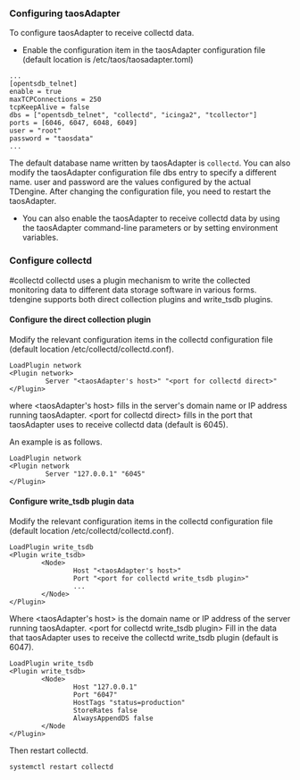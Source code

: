 ### Configuring taosAdapter

To configure taosAdapter to receive collectd data.

- Enable the configuration item in the taosAdapter configuration file (default location is /etc/taos/taosadapter.toml)

```
...
[opentsdb_telnet]
enable = true
maxTCPConnections = 250
tcpKeepAlive = false
dbs = ["opentsdb_telnet", "collectd", "icinga2", "tcollector"]
ports = [6046, 6047, 6048, 6049]
user = "root"
password = "taosdata"
...
```

The default database name written by taosAdapter is `collectd`. You can also modify the taosAdapter configuration file dbs entry to specify a different name. user and password are the values configured by the actual TDengine. After changing the configuration file, you need to restart the taosAdapter.

- You can also enable the taosAdapter to receive collectd data by using the taosAdapter command-line parameters or by setting environment variables.

### Configure collectd
#collectd
collectd uses a plugin mechanism to write the collected monitoring data to different data storage software in various forms. tdengine supports both direct collection plugins and write_tsdb plugins.

#### Configure the direct collection plugin

Modify the relevant configuration items in the collectd configuration file (default location /etc/collectd/collectd.conf).

```text
LoadPlugin network
<Plugin network>
         Server "<taosAdapter's host>" "<port for collectd direct>"
</Plugin>
```

where &lt;taosAdapter's host&gt; fills in the server's domain name or IP address running taosAdapter. &lt;port for collectd direct&gt; fills in the port that taosAdapter uses to receive collectd data (default is 6045).

An example is as follows.

```text
LoadPlugin network
<Plugin network
         Server "127.0.0.1" "6045"
</Plugin>
```

#### Configure write_tsdb plugin data

Modify the relevant configuration items in the collectd configuration file (default location /etc/collectd/collectd.conf).

```text
LoadPlugin write_tsdb
<Plugin write_tsdb>
        <Node>
                Host "<taosAdapter's host>"
                Port "<port for collectd write_tsdb plugin>"
                ...
        </Node>
</Plugin>
```

Where &lt;taosAdapter's host&gt; is the domain name or IP address of the server running taosAdapter. &lt;port for collectd write_tsdb plugin&gt; Fill in the data that taosAdapter uses to receive the collectd write_tsdb plugin (default is 6047).

```text
LoadPlugin write_tsdb
<Plugin write_tsdb>
        <Node>
                Host "127.0.0.1"
                Port "6047"
                HostTags "status=production"
                StoreRates false
                AlwaysAppendDS false
        </Node
</Plugin>
```

Then restart collectd.

```
systemctl restart collectd
```

